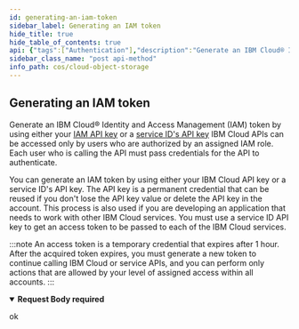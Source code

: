 ```yaml
---
id: generating-an-iam-token
sidebar_label: Generating an IAM token
hide_title: true
hide_table_of_contents: true
api: {"tags":["Authentication"],"description":"Generate an IBM Cloud® Identity and Access Management (IAM) token by using either your [IAM API key](https://cloud.ibm.com/docs/iam?topic=iam-userapikey#userapikey) or a [service ID's API key](https://cloud.ibm.com/docs/iam?topic=iam-serviceidapikeys#serviceidapikeys) IBM Cloud APIs can be accessed only by users who are authorized by an assigned IAM role.\nEach user who is calling the API must pass credentials for the API to authenticate.\n\nYou can generate an IAM token by using either your IBM Cloud API key or a service ID's API key.\nThe API key is a permanent credential that can be reused if you don't lose the API key value or delete the API key in the account.\nThis process is also used if you are developing an application that needs to work with other IBM Cloud services.\nYou must use a service ID API key to get an access token to be passed to each of the IBM Cloud services.\n\n:::note\nAn access token is a temporary credential that expires after 1 hour.\nAfter the acquired token expires, you must generate a new token to continue calling IBM Cloud or service APIs, and you can perform only actions that are allowed by your level of assigned access within all accounts.\n:::","requestBody":{"content":{"application/x-www-form-urlencoded":{"schema":{"type":"object","properties":{"grant_type":{"type":"string","enum":["urn:ibm:params:oauth:grant-type:apikey"]},"apikey":{"type":"string"}},"required":["grant_type","apikey"]}}},"required":true},"security":[{"//":[]}],"responses":{"200":{"description":"ok"}},"method":"post","path":"/identity/token","servers":[{"url":"https://s3.{region}.cloud-object-storage.appdomain.cloud","variables":{"region":{"enum":["us","eu","ap","us-south","us-east","eu-gb","eu-de","au-syd","jp-tok","ams03","che01","hkg02","mex01","mil01","mon01","osl01","par01","sjc04","sao01","seo01","sng01","tor01"],"default":"us"}}}],"securitySchemes":{"BearerAuth":{"type":"http","scheme":"bearer"},"BasicAuth":{"type":"http","scheme":"basic"}},"info":{"title":"Cloud Object Storage","version":"1.0.1"},"postman":{"name":"Generating an IAM token","description":{"content":"Generate an IBM Cloud® Identity and Access Management (IAM) token by using either your [IAM API key](https://cloud.ibm.com/docs/iam?topic=iam-userapikey#userapikey) or a [service ID's API key](https://cloud.ibm.com/docs/iam?topic=iam-serviceidapikeys#serviceidapikeys) IBM Cloud APIs can be accessed only by users who are authorized by an assigned IAM role.\nEach user who is calling the API must pass credentials for the API to authenticate.\n\nYou can generate an IAM token by using either your IBM Cloud API key or a service ID's API key.\nThe API key is a permanent credential that can be reused if you don't lose the API key value or delete the API key in the account.\nThis process is also used if you are developing an application that needs to work with other IBM Cloud services.\nYou must use a service ID API key to get an access token to be passed to each of the IBM Cloud services.\n\n:::note\nAn access token is a temporary credential that expires after 1 hour.\nAfter the acquired token expires, you must generate a new token to continue calling IBM Cloud or service APIs, and you can perform only actions that are allowed by your level of assigned access within all accounts.\n:::","type":"text/plain"},"url":{"path":["identity","token"],"host":["{{baseUrl}}"],"query":[],"variable":[]},"header":[{"key":"Content-Type","value":"application/x-www-form-urlencoded"}],"method":"POST","body":{"mode":"urlencoded","urlencoded":[]}}}
sidebar_class_name: "post api-method"
info_path: cos/cloud-object-storage
---
```



## Generating an IAM token



Generate an IBM Cloud® Identity and Access Management (IAM) token by using either your [IAM API key](https://cloud.ibm.com/docs/iam?topic=iam-userapikey#userapikey) or a [service ID&#39;s API key](https://cloud.ibm.com/docs/iam?topic=iam-serviceidapikeys#serviceidapikeys) IBM Cloud APIs can be accessed only by users who are authorized by an assigned IAM role.
Each user who is calling the API must pass credentials for the API to authenticate.

You can generate an IAM token by using either your IBM Cloud API key or a service ID&#39;s API key.
The API key is a permanent credential that can be reused if you don&#39;t lose the API key value or delete the API key in the account.
This process is also used if you are developing an application that needs to work with other IBM Cloud services.
You must use a service ID API key to get an access token to be passed to each of the IBM Cloud services.

:::note
An access token is a temporary credential that expires after 1 hour.
After the acquired token expires, you must generate a new token to continue calling IBM Cloud or service APIs, and you can perform only actions that are allowed by your level of assigned access within all accounts.
:::

<details style={{}} data-collapsed={false} open={true}><summary style={{"textAlign":"left"}}><strong>Request Body</strong><strong style={{"fontSize":"var(--ifm-code-font-size)","color":"var(--openapi-required)"}}> required</strong></summary><div style={{"textAlign":"left","marginLeft":"1rem"}}></div><ul style={{"marginLeft":"1rem"}}><SchemaItem collapsible={false} name={"grant_type"} required={true} schemaDescription={undefined} schemaName={"string"} qualifierMessage={"**Possible values:** [`urn:ibm:params:oauth:grant-type:apikey`]"} defaultValue={undefined}></SchemaItem><SchemaItem collapsible={false} name={"apikey"} required={true} schemaDescription={undefined} schemaName={"string"} qualifierMessage={undefined} defaultValue={undefined}></SchemaItem></ul></details><div><ApiTabs><TabItem label={"200"} value={"200"}><div>

ok

</div><div></div></TabItem></ApiTabs></div>
      